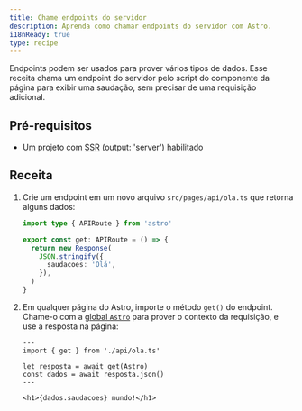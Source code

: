 ```yaml
---
title: Chame endpoints do servidor
description: Aprenda como chamar endpoints do servidor com Astro.
i18nReady: true
type: recipe
---
```


Endpoints podem ser usados para prover vários tipos de dados. Esse receita chama um endpoint do servidor pelo script do componente da página para exibir uma saudação, sem precisar de uma requisição adicional.

## Pré-requisitos

- Um projeto com [SSR](/pt-br/guides/server-side-rendering/) (output: 'server') habilitado

## Receita

1. Crie um endpoint em um novo arquivo `src/pages/api/ola.ts` que retorna alguns dados:

    ```ts title="src/pages/api/ola.ts"
    import type { APIRoute } from 'astro'

    export const get: APIRoute = () => {
      return new Response(
        JSON.stringify({
          saudacoes: 'Olá',
        }),
      )
    }
    ```

2. Em qualquer página do Astro, importe o método `get()` do endpoint. Chame-o com a [global `Astro`](/pt-br/reference/api-reference/#global-astro) para prover o contexto da requisição, e use a resposta na página:

    ```astro title="src/pages/index.astro"
    ---
    import { get } from './api/ola.ts'

    let resposta = await get(Astro)
    const dados = await resposta.json()
    ---

    <h1>{dados.saudacoes} mundo!</h1>
    ```
